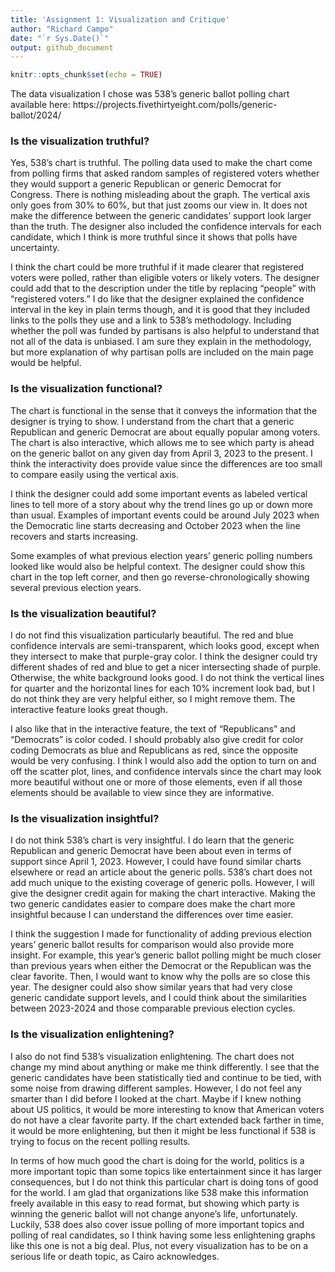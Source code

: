```yaml
---
title: 'Assignment 1: Visualization and Critique'
author: "Richard Campo"
date: "`r Sys.Date()`"
output: github_document
---
```


```r
knitr::opts_chunk$set(echo = TRUE)
```

The data visualization I chose was 538's generic ballot polling chart available here: https://projects.fivethirtyeight.com/polls/generic-ballot/2024/

### Is the visualization truthful?
Yes, 538's chart is truthful. The polling data used to make the chart come from polling firms that asked random samples of registered voters whether they would support a generic Republican or generic Democrat for Congress. There is nothing misleading about the graph. The vertical axis only goes from 30% to 60%, but that just zooms our view in. It does not make the difference between the generic candidates' support look larger than the truth. The designer also included the confidence intervals for each candidate, which I think is more truthful since it shows that polls have uncertainty.

I think the chart could be more truthful if it made clearer that registered voters were polled, rather than eligible voters or likely voters. The designer could add that to the description under the title by replacing "people" with "registered voters." I do like that the designer explained the confidence interval in the key in plain terms though, and it is good that they included links to the polls they use and a link to 538's methodology. Including whether the poll was funded by partisans is also helpful to understand that not all of the data is unbiased. I am sure they explain in the methodology, but more explanation of why partisan polls are included on the main page would be helpful.

### Is the visualization functional?
The chart is functional in the sense that it conveys the information that the designer is trying to show. I understand from the chart that a generic Republican and generic Democrat are about equally popular among voters. The chart is also interactive, which allows me to see which party is ahead on the generic ballot on any given day from April 3, 2023 to the present. I think the interactivity does provide value since the differences are too small to compare easily using the vertical axis.

I think the designer could add some important events as labeled vertical lines to tell more of a story about why the trend lines go up or down more than usual. Examples of important events could be around July 2023 when the Democratic line starts decreasing and October 2023 when the line recovers and starts increasing.

Some examples of what previous election years' generic polling numbers looked like would also be helpful context. The designer could show this chart in the top left corner, and then go reverse-chronologically showing several previous election years.

### Is the visualization beautiful?
I do not find this visualization particularly beautiful. The red and blue confidence intervals are semi-transparent, which looks good, except when they intersect to make that purple-gray color. I think the designer could try different shades of red and blue to get a nicer intersecting shade of purple. Otherwise, the white background looks good. I do not think the vertical lines for quarter and the horizontal lines for each 10% increment look bad, but I do not think they are very helpful either, so I might remove them. The interactive feature looks great though.

I also like that in the interactive feature, the text of "Republicans" and "Democrats" is color coded. I should probably also give credit for color coding Democrats as blue and Republicans as red, since the opposite would be very confusing. I think I would also add the option to turn on and off the scatter plot, lines, and confidence intervals since the chart may look more beautiful without one or more of those elements, even if all those elements should be available to view since they are informative.

### Is the visualization insightful?
I do not think 538's chart is very insightful. I do learn that the generic Republican and generic Democrat have been about even in terms of support since April 1, 2023. However, I could have found similar charts elsewhere or read an article about the generic polls. 538's chart does not add much unique to the existing coverage of generic polls. However, I will give the designer credit again for making the chart interactive. Making the two generic candidates easier to compare does make the chart more insightful because I can understand the differences over time easier.

I think the suggestion I made for functionality of adding previous election years' generic ballot results for comparison would also provide more insight. For example, this year's generic ballot polling might be much closer than previous years when either the Democrat or the Republican was the clear favorite. Then, I would want to know why the polls are so close this year. The designer could also show similar years that had very close generic candidate support levels, and I could think about the similarities between 2023-2024 and those comparable previous election cycles.

### Is the visualization enlightening?
I also do not find 538's visualization enlightening. The chart does not change my mind about anything or make me think differently. I see that the generic candidates have been statistically tied and continue to be tied, with some noise from drawing different samples. However, I do not feel any smarter than I did before I looked at the chart. Maybe if I knew nothing about US politics, it would be more interesting to know that American voters do not have a clear favorite party. If the chart extended back farther in time, it would be more enlightening, but then it might be less functional if 538 is trying to focus on the recent polling results.

In terms of how much good the chart is doing for the world, politics is a more important topic than some topics like entertainment since it has larger consequences, but I do not think this particular chart is doing tons of good for the world. I am glad that organizations like 538 make this information freely available in this easy to read format, but showing which party is winning the generic ballot will not change anyone's life, unfortunately. Luckily, 538 does also cover issue polling of more important topics and polling of real candidates, so I think having some less enlightening graphs like this one is not a big deal. Plus, not every visualization has to be on a serious life or death topic, as Cairo acknowledges.

